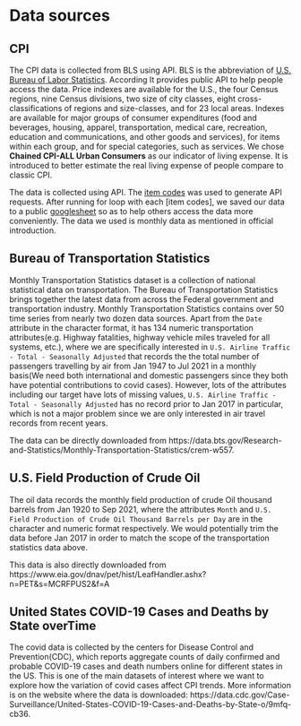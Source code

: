 # Data sources

## CPI
The CPI data is collected from BLS using API. BLS is the abbreviation of [U.S. Bureau of Labor Statistics](https://www.bls.gov/help/hlpforma.htm#su). According It provides public API to help people access the data. Price indexes are available for the U.S., the four Census regions, nine Census divisions, two size of city classes, eight cross-classifications of regions and size-classes, and for 23 local areas. Indexes are available for major groups of consumer expenditures (food and beverages, housing, apparel, transportation, medical care, recreation, education and communications, and other goods and services), for items within each group, and for special categories, such as services. We chose **Chained CPI-ALL Urban Consumers** as our indicator of living expense. It is introduced to better estimate the real living expense of people compare to classic CPI. 

The data is collected using API. The [item codes](https://download.bls.gov/pub/time.series/su/su.item) was used to generate API requests. After running for loop with each [item codes], we saved our data to a public [googlesheet](https://docs.google.com/spreadsheets/d/1fpEQ4wuuDlnfKokjKyRUrOcIwHUnIBmnBFubCUpnQ94/edit#gid=0) so as to help others access the data more conveniently. The data we used is monthly data as mentioned in official introduction.  

## Bureau of Transportation Statistics
Monthly Transportation Statistics dataset is a collection of national statistical data on transportation. The Bureau of Transportation Statistics brings together the latest data from across the Federal government and transportation industry. Monthly Transportation Statistics contains over 50 time series from nearly two dozen data sources. Apart from the ```Date``` attribute in the character format, it has 134 numeric transportation attributes(e.g. Highway fatalities, highway vehicle miles traveled for all systems, etc.), where we are specifically interested in ```U.S. Airline Traffic - Total - Seasonally Adjusted``` that records the the total number of passengers travelling by air from Jan 1947 to Jul 2021 in a monthly basis(We need both international and domestic passengers since they both have potential contributions to covid cases). However, lots of the attributes including our target have lots of missing values, ```U.S. Airline Traffic - Total - Seasonally Adjusted``` has no record prior to Jan 2017 in particular, which is not a major problem since we are only interested in air travel records from recent years. 

The data can be directly downloaded from https://data.bts.gov/Research-and-Statistics/Monthly-Transportation-Statistics/crem-w557.

## U.S. Field Production of Crude Oil
The oil data records the monthly field production of crude Oil thousand barrels from Jan 1920 to Sep 2021, where the attributes ```Month``` and ```U.S. Field Production of Crude Oil Thousand Barrels per Day```
 are in the character and numeric format respectively. We would potentially trim the data before Jan 2017 in order to match the scope of the transportation statistics data above. 
 
This data is also directly downloaded from https://www.eia.gov/dnav/pet/hist/LeafHandler.ashx?n=PET&s=MCRFPUS2&f=A

## United States COVID-19 Cases and Deaths by State overTime
The covid data is collected by the centers for Disease Control and Prevention(CDC), which reports aggregate counts of daily confirmed and probable COVID-19 cases and death numbers online for different states in the US. This is one of the main datasets of interest where we want to explore how the variation of covid cases affect CPI trends. More information is on the website where the data is downloaded: https://data.cdc.gov/Case-Surveillance/United-States-COVID-19-Cases-and-Deaths-by-State-o/9mfq-cb36.


